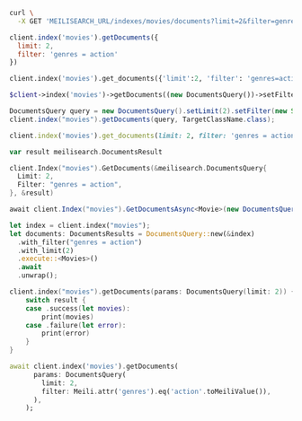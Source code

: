 <CodeGroup>

```bash cURL
curl \
  -X GET 'MEILISEARCH_URL/indexes/movies/documents?limit=2&filter=genres=action'
```


```javascript JS
client.index('movies').getDocuments({
  limit: 2,
  filter: 'genres = action'
})
```


```python Python
client.index('movies').get_documents({'limit':2, 'filter': 'genres=action'})
```


```php PHP
$client->index('movies')->getDocuments((new DocumentsQuery())->setFilter('genres = action')->setLimit(2));
```


```java Java
DocumentsQuery query = new DocumentsQuery().setLimit(2).setFilter(new String[] {"genres = action"});
client.index("movies").getDocuments(query, TargetClassName.class);
```


```ruby Ruby
client.index('movies').get_documents(limit: 2, filter: 'genres = action')
```


```go Go
var result meilisearch.DocumentsResult

client.Index("movies").GetDocuments(&meilisearch.DocumentsQuery{
  Limit: 2,
  Filter: "genres = action",
}, &result)
```


```csharp C#
await client.Index("movies").GetDocumentsAsync<Movie>(new DocumentsQuery() { Limit = 2, Filter = "genres = action" });
```


```rust Rust
let index = client.index("movies");
let documents: DocumentsResults = DocumentsQuery::new(&index)
  .with_filter("genres = action")
  .with_limit(2)
  .execute::<Movies>()
  .await
  .unwrap();
```


```swift Swift
client.index("movies").getDocuments(params: DocumentsQuery(limit: 2)) { (result: Result<DocumentsResults<Movie>, Swift.Error>) in
    switch result {
    case .success(let movies):
        print(movies)
    case .failure(let error):
        print(error)
    }
}
```


```dart Dart
await client.index('movies').getDocuments(
      params: DocumentsQuery(
        limit: 2,
        filter: Meili.attr('genres').eq('action'.toMeiliValue()),
      ),
    );
```

</CodeGroup>